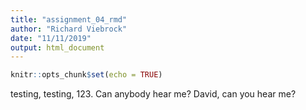 ```yaml
---
title: "assignment_04_rmd"
author: "Richard Viebrock"
date: "11/11/2019"
output: html_document
---
```


```r
knitr::opts_chunk$set(echo = TRUE)
```

testing, testing, 123. Can anybody hear me? David, can you hear me?